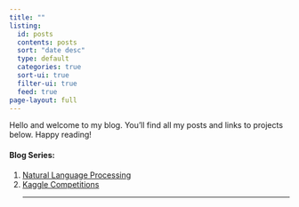 ```yaml
---
title: ""
listing:
  id: posts
  contents: posts
  sort: "date desc"
  type: default
  categories: true
  sort-ui: true
  filter-ui: true
  feed: true
page-layout: full
---
```


Hello and welcome to my blog. You’ll find all my posts and links to projects below. Happy reading!

#### Blog Series:
1. [Natural Language Processing](nlp_series.qmd)
2. [Kaggle Competitions](kaggle.qmd)
<hr/>

::: {#posts}
:::